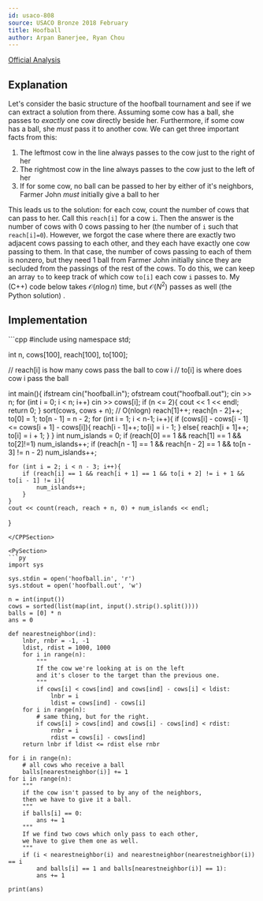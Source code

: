 ```yaml
---
id: usaco-808
source: USACO Bronze 2018 February
title: Hoofball
author: Arpan Banerjee, Ryan Chou
---
```


[Official Analysis](http://www.usaco.org/current/data/sol_hoofball_bronze_feb18.html)

## Explanation

Let's consider the basic structure of the hoofball tournament and see if we can extract a solution from there. Assuming some cow has a ball, she passes to *exactly* one cow directly beside her. Furthermore, if some cow has a ball, she *must* pass it to another cow. We can get three important facts from this:

1. The leftmost cow in the line always passes to the cow just to the right of her
2. The rightmost cow in the line always passes to the cow just to the left of her
3. If for some cow, no ball can be passed to her by either of it's neighbors, Farmer John *must* initially give a ball to her

This leads us to the solution: for each cow, count the number of cows that can pass to her. Call this `reach[i]` for a cow `i`. Then the answer is the number of cows with $0$ cows passing to her (the number of `i` such that `reach[i]=0`). However, we forgot the case where there are exactly two adjacent cows passing to each other, and they each have exactly one cow passing to them. In that case, the number of cows passing to each of them is nonzero, but they need $1$ ball from Farmer John initially since they are secluded from the passings of the rest of the cows. To do this, we can keep an array `to` to keep track of which cow `to[i]` each cow `i` passes to. My (C++) code below takes $\mathcal{O}(n\log{n})$ time, but $\mathcal{O}(N^2)$ passes as well (the Python solution) . 

## Implementation

<LanguageSection>
<CPPSection>
```cpp
#include<bits/stdc++.h>
using namespace std;

int n, cows[100], reach[100], to[100];

// reach[i] is how many cows pass the ball to cow i
// to[i] is where does cow i pass the ball

int main(){
	ifstream cin("hoofball.in"); ofstream cout("hoofball.out");
	cin >> n;
	for (int i = 0; i < n; i++) cin >> cows[i];
	if (n <= 2){
		cout << 1 << endl;
		return 0;
	}
	sort(cows, cows + n); // O(nlogn) 
	reach[1]++; reach[n - 2]++;
	to[0] = 1; to[n - 1] = n - 2;
	for (int i = 1; i < n-1; i++){
		if (cows[i] - cows[i - 1] <= cows[i + 1] - cows[i]){
			reach[i - 1]++;
			to[i] = i - 1;
		}
		else{
			reach[i + 1]++;
			to[i] = i + 1;
		}
	}
	int num_islands = 0;
	if (reach[0] == 1 && reach[1] == 1 && to[2]!=1) num_islands++;
	if (reach[n - 1] == 1 && reach[n - 2] == 1 && to[n - 3] != n - 2) num_islands++;
	
	for (int i = 2; i < n - 3; i++){
		if (reach[i] == 1 && reach[i + 1] == 1 && to[i + 2] != i + 1 && to[i - 1] != i){
			num_islands++;
		}
	}
	cout << count(reach, reach + n, 0) + num_islands << endl;
}
```
</CPPSection>

<PySection> 
```py
import sys

sys.stdin = open('hoofball.in', 'r')
sys.stdout = open('hoofball.out', 'w')

n = int(input())
cows = sorted(list(map(int, input().strip().split())))
balls = [0] * n
ans = 0

def nearestneighbor(ind):
	lnbr, rnbr = -1, -1
	ldist, rdist = 1000, 1000
	for i in range(n):
		"""
		If the cow we're looking at is on the left
		and it's closer to the target than the previous one.
		"""
		if cows[i] < cows[ind] and cows[ind] - cows[i] < ldist:
			lnbr = i
			ldist = cows[ind] - cows[i]
	for i in range(n):
		# same thing, but for the right.
		if cows[i] > cows[ind] and cows[i] - cows[ind] < rdist:
			rnbr = i
			rdist = cows[i] - cows[ind]
	return lnbr if ldist <= rdist else rnbr
    
for i in range(n):
	# all cows who receive a ball
	balls[nearestneighbor(i)] += 1
for i in range(n):
	"""
	if the cow isn't passed to by any of the neighbors,
	then we have to give it a ball.
	"""
	if balls[i] == 0:
		ans += 1
	"""
	If we find two cows which only pass to each other,
	we have to give them one as well.
	"""
	if (i < nearestneighbor(i) and nearestneighbor(nearestneighbor(i)) == i
		and balls[i] == 1 and balls[nearestneighbor(i)] == 1):
		ans += 1
    
print(ans)
```
</PySection>
</LanguageSection>
